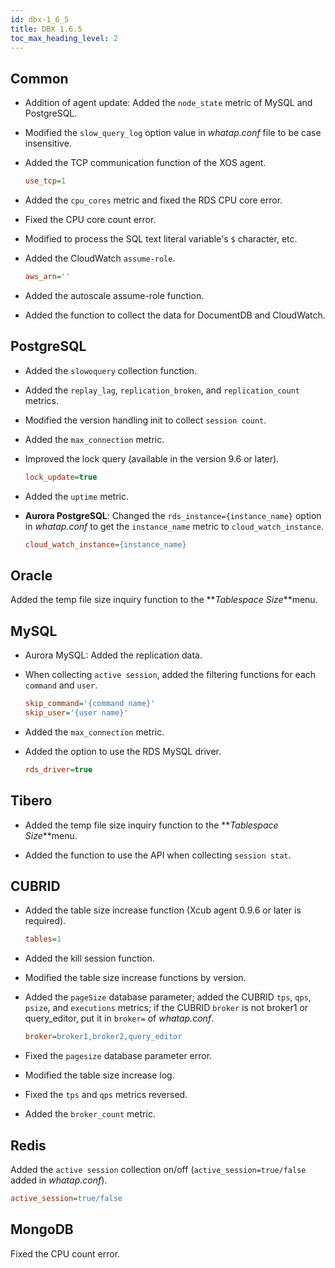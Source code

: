 ```yaml
---
id: dbx-1_6_5
title: DBX 1.6.5
toc_max_heading_level: 2
---
```


## Common

-   Addition of agent update: Added the `node_state` metric of MySQL and PostgreSQL.

-   Modified the `slow_query_log` option value in _whatap.conf_ file to be case insensitive.

-   Added the TCP communication function of the XOS agent.

    ```ini title=whatap.conf
    use_tcp=1
    ```

-   Added the `cpu_cores` metric and fixed the RDS CPU core error.

-   Fixed the CPU core count error.

-   Modified to process the SQL text literal variable's `$` character, etc.

-   Added the CloudWatch `assume-role`.

    ```ini title=whatap.conf
    aws_arn=''
    ```

-   Added the autoscale assume-role function.

-   Added the function to collect the data for DocumentDB and CloudWatch.

## PostgreSQL

-   Added the `slowoquery` collection function.

-   Added the `replay_lag`, `replication_broken`, and `replication_count` metrics.

-   Modified the version handling init to collect `session count`.

-   Added the `max_connection` metric.

-   Improved the lock query (available in the version 9.6 or later).

    ```ini title=whatap.conf
    lock_update=true
    ```

-   Added the `uptime` metric.

-   **Aurora PostgreSQL**: Changed the `rds_instance={instance_name}` option in _whatap.conf_ to get the `instance_name` metric to `cloud_watch_instance`.

    ```ini title=whatap.conf
    cloud_watch_instance={instance_name}
    ```

## Oracle

Added the temp file size inquiry function to the **_Tablespace Size_**menu.

## MySQL

-   Aurora MySQL: Added the replication data.

-   When collecting `active session`, added the filtering functions for each `command` and `user`.

    ```ini title=whatap.conf
    skip_command='{command name}'
    skip_user='{user name}'
    ```

-   Added the `max_connection` metric.

-   Added the option to use the RDS MySQL driver.

    ```ini title=whatap.conf
    rds_driver=true
    ```

## Tibero

-   Added the temp file size inquiry function to the **_Tablespace Size_**menu.

-   Added the function to use the API when collecting `session stat`.

## CUBRID

-   Added the table size increase function (Xcub agent 0.9.6 or later is required).

    ```ini title=whatap.conf
    tables=1
    ```

-   Added the kill session function.

-   Modified the table size increase functions by version.

-   Added the `pageSize` database parameter; added the CUBRID `tps`, `qps`, `psize`, and `executions` metrics; if the CUBRID `broker` is not broker1 or query_editor, put it in `broker=` of _whatap.conf_.

    ```ini title=whatap.conf
    broker=broker1,broker2,query_editor
    ```

-   Fixed the `pagesize` database parameter error.

-   Modified the table size increase log.

-   Fixed the `tps` and `qps` metrics reversed.

-   Added the `broker_count` metric.

## Redis

Added the `active session` collection on/off (`active_session=true/false` added in _whatap.conf_).

```ini title=whatap.conf
active_session=true/false
```

## MongoDB

Fixed the CPU count error.
